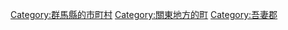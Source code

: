 {{Commonscat|Nakanojō, Gunma}}
{{Catmore}}

{{DEFAULTSORT:Nakanojo}}
[[Category:群馬縣的市町村|Category:群馬縣的市町村]]
[[Category:關東地方的町|Category:關東地方的町]]
[[Category:吾妻郡|Category:吾妻郡]]